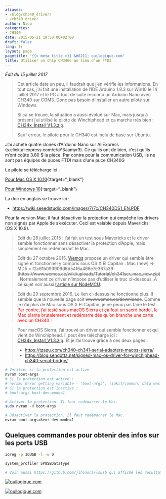 ```yaml
---
aliases:
- /blog/ch340_driver/
- /ch340_driver
author: Nico
categories:
- CH340
date: 2015-05-21 10:50:00+02:00
draft: false
lang: fr
layout: page
pagetitle: '{{< meta title >}} &#8211; ouilogique.com'
title: Utiliser un chip CH340G au lieu d’un FTDI
---
```


_Édit du 15 juillet 2017_

> Cet article date un peu, il faudrait que j’en vérifie les informations.
> En tout cas, j’ai fait une installation de l’IDE Arduino 1.8.3 sur Win10 le 14 juillet 2017 et le PC a tout de suite reconnu un Arduino Nano avec CH340 sur COM3.
> Donc pas besoin d’installer un autre pilote sur Windows.
>
> Si ça se trouve, la situation a aussi évolué sur Mac, mais jusqu’à présent j’ai utilisé le pilote de Winchiphead et ça marche très bien : [CH34x_Install_V1.3.zip](./docs/CH34x_Install_V1.3.zip).
>
> Sauf erreur, le pilote pour le CH340 est inclu de base sur Ubuntu.


J’ai acheté quatre clones d’Arduino Nano sur AliExpress ~~(s.click.aliexpress.com/e/aY3Jamyr3)~~.
Ce qu’ils ont de bien, c’est qu’ils m’ont coûté 3.60 $ la pièce.
Par contre pour la communication USB, ils ne sont pas équipés de puces FTDI mais d’une puce CH340G

Le pilote se télécharge ici :

<!--
<a href="https://www.wch.cn/download/CH341SER_MAC_ZIP.html"
target="_blank">https://www.wch.cn/download/CH341SER_MAC_ZIP.html</a>
-->

[Pour Mac OS X 10.10](https://www.wch.cn/download/CH341SER_MAC_ZIP.html){:target="\_blank"}

[Pour Windows 10](https://www.wch.cn/download/CH341SER_EXE.html){:target="\_blank"}

La doc en anglais se trouve ici :

-   <https://wiki.seeedstudio.com/images/7/7c/CH340DS1_EN.PDF>

Pour la version Mac, il faut désactiver la protection qui empêche les drivers non signés par Apple de s’exécuter.
Ceci est valable depuis Mavericks (OS X 10.9).

> Édit du 28 juillet 2015 : j’ai fait un test sous Mavericks et le driver semble fonctionner sans désactiver la protection d’Apple, mais simplement en redémarrant le Mac.

> Édit du 27 octobre 2015.
> [Wemos](https://www.wemos.cc/) propose un driver qui semble être signé et fonctionnel y compris sous OS X El Capitan : Mac (new) ⇒ MD5 = f2c61b093909d6d54f6a466e7e367a39 ~~(https://www.wemos.cc/wiki/uploads/Tutorial/ch341ser_mac_new.zip)~~.
> Normalement ce driver n’impose pas d’utiliser le truc ci-dessous.
> À ce sujet voir aussi [l’article sur NodeMCU](/NodeMCU_esp8266/).

> Édit du 29 septembre 2016.
> Le lien ci-dessus ne fonctionne plus.
> Il semble que la nouvelle page soit ~~www.wemos.cc/downloads~~.
> Comme je n’ai plus de Mac sous OS X El Capitan, je ne peux pas faire le test.
> <span style="color:red">Par contre, j’ai testé sous macOS Sierra et ça fout un sacré bordel, le Mac plante brutalement et redémarre dès qu’on branche une carte avec un CH340 !</span>

> Pour macOS Sierra, j’ai trouvé un driver qui semble fonctionner et qui vient de Winchiphead.
> Il peut être téléchargé ici : [CH34x_Install_V1.3.zip](./docs/CH34x_Install_V1.3.zip).
> Et je l’ai trouvé grâce à ces deux pages :
>
> -   <https://tzapu.com/ch340-ch341-serial-adapters-macos-sierra/>
> -   <https://blog.sengotta.net/signed-mac-os-driver-for-winchiphead-ch340-serial-bridge/>

```bash
# Vérifier si la protection est active
nvram boot-args
# Si la protection est active :
# nvram: Error getting variable - 'boot-args': (iokit/common) data was not found A
# Si la protection est inactive :
# boot-args	kext-dev-mode=1

# Activer la protection. Il faut redémarrer le Mac.
sudo nvram -d boot-args

# Désactiver la protection. Il faut redémarrer le Mac.
nvram boot-args=kext-dev-mode=1
```

## Quelques commandes pour obtenir des infos sur les ports USB

```bash
ioreg -p IOUSB -l -w 0

system_profiler SPUSBDataType

# Voir aussi https://github.com/jlhonora/lsusb qui affiche les résultats de `system_profiler SPUSBDataType` de façon plus compacte.
```

[![ouilogique.com][img_1]][img_1]

[img_1]: ./images/CH430G_001.jpg

[![ouilogique.com][img_2]][img_2]

[img_2]: ./images/CH430G_002.jpg
